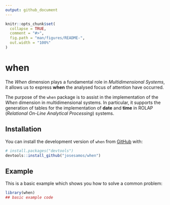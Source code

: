 ```yaml
---
output: github_document
---
```


<!-- README.md is generated from README.Rmd. Please edit that file -->

```r
knitr::opts_chunk$set(
  collapse = TRUE,
  comment = "#>",
  fig.path = "man/figures/README-",
  out.width = "100%"
)
```

# when

<!-- badges: start -->
<!-- badges: end -->

The *When* dimension plays a fundamental role in *Multidimensional Systems*, it allows us to express **when** the analysed focus of attention have occurred.

The purpose of the `when` package is to assist in the implementation of the *When* dimension in multidimensional systems. In particular, it supports the generation of tables for the implementation of **date** and **time** in ROLAP (*Relational On-Line Analytical Processing*) systems.

## Installation

You can install the development version of `when` from [GitHub](https://github.com/) with:

``` r
# install.packages("devtools")
devtools::install_github("josesamos/when")
```

## Example

This is a basic example which shows you how to solve a common problem:

```r
library(when)
## basic example code
```

